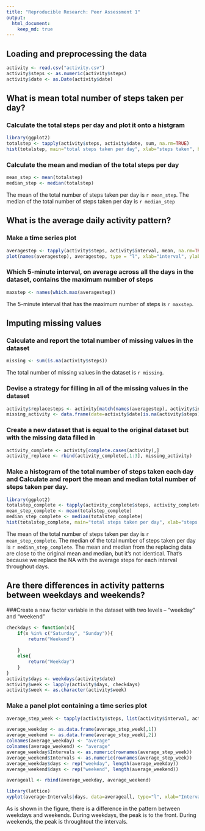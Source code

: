 ```yaml
---
title: "Reproducible Research: Peer Assessment 1"
output: 
  html_document:
    keep_md: true
---
```



## Loading and preprocessing the data
```r
activity <- read.csv("activity.csv")
activity$steps <- as.numeric(activity$steps)
activity$date <- as.Date(activity$date)
```


## What is mean total number of steps taken per day?
### Calculate the total steps per day and plot it onto a histgram
```r
library(ggplot2)
totalstep <- tapply(activity$steps, activity$date, sum, na.rm=TRUE)
hist(totalstep, main="total steps taken per day", xlab="steps taken", breaks = 10)
```

### Calculate the mean and median of the total steps per day
```r
mean_step <- mean(totalstep)
median_step <- median(totalstep)
```
The mean of the total number of steps taken per day is `r mean_step`.
The median of the total number of steps taken per day is `r median_step`


## What is the average daily activity pattern?
### Make a time series plot 
```r
averagestep <- tapply(activity$steps, activity$interval, mean, na.rm=TRUE)
plot(names(averagestep), averagestep, type = "l", xlab="interval", ylab="average steps")
```

### Which 5-minute interval, on average across all the days in the dataset, contains the maximum number of steps
```r
maxstep <- names(which.max(averagestep))
```
The 5-minute interval that has the maximum number of steps is `r maxstep`.


## Imputing missing values
### Calculate and report the total number of missing values in the dataset
```r
missing <- sum(is.na(activity$steps))
```
The total number of missing values in the dataset is `r missing`.

### Devise a strategy for filling in all of the missing values in the dataset
```r
activity$replacesteps <- activity[match(names(averagestep), activity$interval),3]
missing_activity <- data.frame(date=activity$date[is.na(activity$steps)], interval=activity$interval[is.na(activity$steps)], steps=activity$replacesteps[is.na(activity$steps)])
```

### Create a new dataset that is equal to the original dataset but with the missing data filled in
```r
activity_complete <- activity[complete.cases(activity),]
activity_replace <- rbind(activity_complete[,1:3], missing_activity)
```

### Make a histogram of the total number of steps taken each day and Calculate and report the mean and median total number of steps taken per day.
```r
library(ggplot2)
totalstep_complete <- tapply(activity_complete$steps, activity_complete$date, sum, na.rm=TRUE)
mean_step_complete <- mean(totalstep_complete)
median_step_complete <- median(totalstep_complete)
hist(totalstep_complete, main="total steps taken per day", xlab="steps taken", breaks = 10)
```

The mean of the total number of steps taken per day is `r mean_step_complete`.
The median of the total number of steps taken per day is `r median_step_complete`.
The mean and median from the replacing data are close to the original mean and median, but it's not identical. That's because we replace the NA with the average steps for each interval throughout days.


## Are there differences in activity patterns between weekdays and weekends?
###Create a new factor variable in the dataset with two levels – “weekday” and “weekend”
```r
checkdays <- function(x){
    if(x %in% c("Saturday", "Sunday")){
        return("Weekend")
    
    }
    else{
        return("Weekday")
    }
}
activity$days <- weekdays(activity$date)
activity$week <- lapply(activity$days, checkdays)
activity$week <- as.character(activity$week)
```

### Make a panel plot containing a time series plot
```r
average_step_week <- tapply(activity$steps, list(activity$interval, activity$week), mean, na.rm=TRUE)

average_weekday <- as.data.frame(average_step_week[,1])
average_weekend <- as.data.frame(average_step_week[,2])
colnames(average_weekday) <- "average"
colnames(average_weekend) <- "average"
average_weekday$Intervals <- as.numeric(rownames(average_step_week))
average_weekend$Intervals <- as.numeric(rownames(average_step_week))
average_weekday$days <- rep("weekday", length(average_weekday))
average_weekend$days <- rep("weekend", length(average_weekend))

averageall <- rbind(average_weekday, average_weekend)

library(lattice)
xyplot(average~Intervals|days, data=averageall, type="l", xlab="Interval", ylab="Number of steps", layout=c(1,2))
```

As is shown in the figure, there is a difference in the pattern between weekdays and weekends. During weekdays, the peak is to the front. During weekends, the peak is throughtout the intervals.


